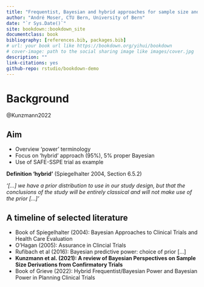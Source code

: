 ```yaml
--- 
title: "Frequentist, Bayesian and hybrid approaches for sample size and power calculations"
author: "André Moser, CTU Bern, University of Bern"
date: "`r Sys.Date()`"
site: bookdown::bookdown_site
documentclass: book
bibliography: [references.bib, packages.bib]
# url: your book url like https://bookdown.org/yihui/bookdown
# cover-image: path to the social sharing image like images/cover.jpg
description: ""
link-citations: yes
github-repo: rstudio/bookdown-demo
---
```


# Background

@Kunzmann2022

## Aim

- Overview 'power' terminology
- Focus on 'hybrid' approach (95%), 5% proper Bayesian 
- Use of SAFE-SSPE trial as example

**Definition 'hybrid'** (Spiegelhalter 2004, Section 6.5.2)

*'[...] we have a prior distribution to use in our study design, but that the conclusions of the study will be entirely classical and will not make use of the prior [...]'*

## A timeline of selected literature

- Book of Spiegelhalter (2004): Bayesian Approaches to Clinical Trials and Health Care Evaluation
- O'Hagan (2005): Assurance in Clincial Trials
- Rufibach et al (2016): Bayesian predictive power: choice of prior [...]
- **Kunzmann et al. (2021): A review of Bayesian Perspectives on Sample Size Derivations from Confirmatory Trials**
- Book of Grieve (2022): Hybrid Frequentist/Bayesian Power and Bayesian Power in Planning Clinical Trials

